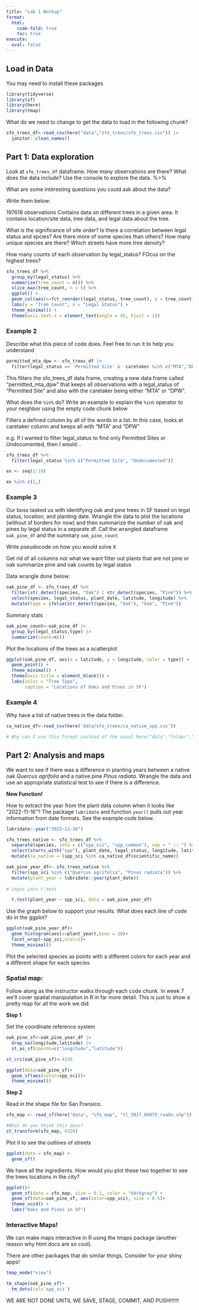 ```yaml
---
title: "Lab 1 Workup"
format: 
  html: 
    code-fold: true
    toc: true
execute:
  eval: false
---
```


## Load in Data

You may need to install these packages

```r
library(tidyverse)
library(sf)
library(here)
library(tmap)

```


What do we need to change to get the data to load in the following chunk?

```r
sfo_trees_df<-read_csv(here("data","sfo_trees/sfo_trees.csv")) |> 
  janitor::clean_names()
```

## Part 1: Data exploration

Look at `sfo_trees_df` dataframe. How many observations are there? What does the data include? Use the console to explore the data. %>% 

What are some interesting questions you could ask about the data?

Write them below:

197618 observations
Contains data on different trees in a given area. It contains location/site data, tree data, and legal data about the tree. 

What is the significance of site order?
Is there a correlation between legal status and spcies?
Are there more of some species than others?
How many unique species are there?
Which streets have more tree density?

How many counts of each observation by legal_status? FOcus on the highest trees?

```r
sfo_trees_df %>% 
  group_by(legal_status) %>%
  summarize(tree_count = n()) %>%
  slice_max(tree_count, n = 5) %>%
  ggplot() +
  geom_col(aes(x=fct_reorder(legal_status, tree_count), y = tree_count)) +
  labs(y = "Tree Count", x = "Legal Status") +
  theme_minimal() +
  theme(axis.text.x = element_text(angle = 45, hjust = 1))
```

### Example 2

Describe what this piece of code does. Feel free to run it to help you understand

```r
permitted_mta_dpw <- sfo_trees_df |> 
  filter(legal_status == 'Permitted Site' &  caretaker %in% c("MTA","DPW"))
```
This filters the sfo_trees_df data frame, creating a new data frame called "permitted_mta_dpw" that keeps all observations with a legal_status of "Permitted Site" and also with the caretaker being either "MTA" or "DPW". 


What does the `%in%` do? Write an example to explain the `%in%` operator to your neighbor using the empty code chunk below

Filters a defined column by all of the words in a list. In this case, looks at caretaker column and keeps all with "MTA" and "DPW" 

e.g. If I wanted to filter legal_status to find only Permitted Sites or Undocumented, then I would...
```r
sfo_trees_df %>%
  filter(legal_status %in% c("Permitted Site", "Undocumented"))

ex <- seq(1:10)

ex %in% c(1,)

```


### Example 3

Our boss tasked us with identifying oak and pine trees in SF based on legal status, location, and planting date. Wrangle the data to plot the locations (without sf borders for now) and then summarize the number of oak and pines by legal status in a separate df. Call the wrangled dataframe `oak_pine_df` and the summary `oak_pine_count`

Write pseudocode on how you would solve it

Get rid of all columns not what we want 
filter out plants that are not pine or oak
summarize pine and oak counts by legal status


Data wrangle done below:


```r
oak_pine_df <- sfo_trees_df %>%
  filter(str_detect(species, "Oak") | str_detect(species, "Pine")) %>% # | is indicator for "or"
  select(species, legal_status, plant_date, latitude, longitude) %>%
  mutate(type = ifelse(str_detect(species, "Oak"), "Oak", "Pine"))


```


Summary stats

```r
oak_pine_count<-oak_pine_df |> 
  group_by(legal_status,type) |>
  summarize(count=n())
```



Plot the locations of the trees as a scatterplot

```r
ggplot(oak_pine_df, aes(x = latitude, y = longitude, color = type)) +
  geom_point() +
  theme_minimal() +
  theme(axis.title = element_blank()) +
  labs(color = "Tree Type",
       caption = "Locations of Oaks and Pines in SF")

```



### Example 4

Why have a list of native trees in the data folder.

```r
ca_native_df<-read_csv(here('data/sfo_trees/ca_native_spp.csv'))

# Why can I use this format instead of the usual here("data","folder","file")?
```


## Part 2: Analysis and maps

We want to see if there was a difference in planting years between a native oak *Quercus agrifolia* and a native pine *Pinus radiata*. Wrangle the data and use an appropriate statistical test to see if there is a difference.



**New Function!**

How to extract the year from the plant data column when it looks like "2022-11-16"? The package `lubridate` and function `year()` pulls out year information from date formats.  See the example code below.

```r
lubridate::year("2022-11-16")
```

```r
sfo_trees_native <- sfo_trees_df %>%
  separate(species, into = c("spp_sci", "spp_common"), sep = " :: ") %>%
  select(starts_with("spp"), plant_date, legal_status, longitude, latitude) %>%
  mutate(ca_native = (spp_sci %in% ca_native_df$scientific_name))
```


```r
oak_pine_year_df<- sfo_trees_native %>%
  filter(spp_sci %in% c("Quercus agrifolia", "Pinus radiata")) %>%
  mutate(plant_year = lubridate::year(plant_date))
  
# input into t.test

  t.test(plant_year ~ spp_sci, data = oak_pine_year_df)
```

Use the graph below to support your results. What does each line of code do in the ggplot?

```r
ggplot(oak_pine_year_df)+
  geom_histogram(aes(x=plant_year),bins = 10)+
  facet_wrap(~spp_sci,ncol=1)+
  theme_minimal()
```


Plot the selected species as points with a different colors for each year and a different shape for each species

### Spatial map:

Follow along as the instructor walks through each code chunk. In week 7 we'll cover spatial manipulation in R in far more detail. This is just to show a pretty map for all the work we did.

**Step 1**

Set the coordinate reference system

```r
oak_pine_sf<-oak_pine_year_df |> 
  drop_na(longitude,latitude) |> 
  st_as_sf(coords=c("longitude","latitude"))

st_crs(oak_pine_sf)<-4326

ggplot(data=oak_pine_sf)+
  geom_sf(aes(color=spp_sci))+
  theme_minimal()
```


**Step 2**

Read in the shape file for San Fransico.

```r
sfo_map <- read_sf(here("data", "sfo_map", "tl_2017_06075_roads.shp"))

#What do you think this does?
st_transform(sfo_map, 4326)
```

Plot it to see the outlines of streets

```r
ggplot(data = sfo_map) +
  geom_sf()
```


We have all the ingredients. How would you plot these two together to see the trees locations in the city?

```r
ggplot()+
  geom_sf(data = sfo_map, size = 0.1, color = "darkgray") +
  geom_sf(data=oak_pine_sf, aes(color=spp_sci), size = 0.5)+
  theme_void() +
  labs("Oaks and Pines in SF")

```


### Interactive Maps!

We can make maps interactive in R using the tmaps package (another reason why html docs are so cool).

There are other packages that do similar things. Consider for your shiny apps!

```r
tmap_mode("view")

tm_shape(oak_pine_sf)+
  tm_dots(col='spp_sci')
```



WE ARE NOT DONE UNTIL WE SAVE, STAGE, COMMIT, AND PUSH!!!!!!

